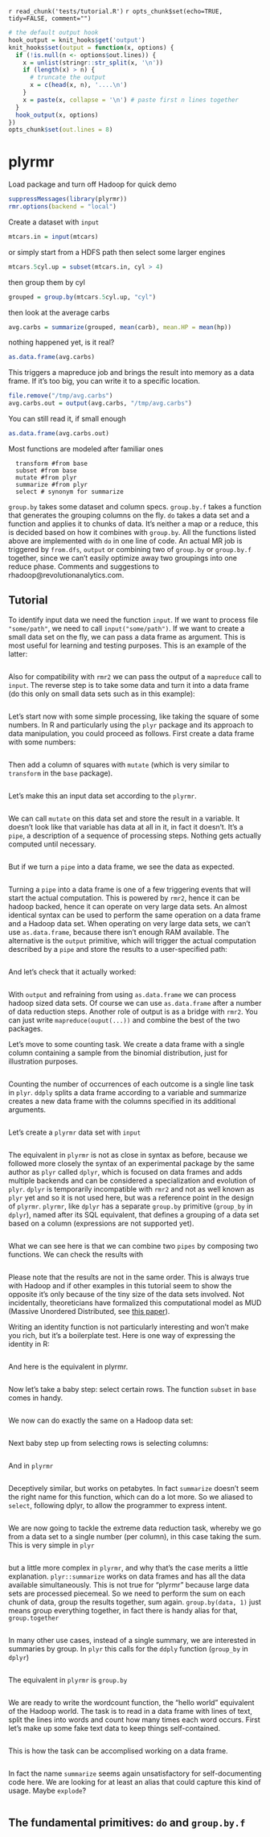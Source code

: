 `r read_chunk('tests/tutorial.R')`
`r opts_chunk$set(echo=TRUE, tidy=FALSE, comment="")`

```r
# the default output hook
hook_output = knit_hooks$get('output')
knit_hooks$set(output = function(x, options) {
  if (!is.null(n <- options$out.lines)) {
    x = unlist(stringr::str_split(x, '\n'))
    if (length(x) > n) {
      # truncate the output
      x = c(head(x, n), '....\n')
    }
    x = paste(x, collapse = '\n') # paste first n lines together
  }
  hook_output(x, options)
})
opts_chunk$set(out.lines = 8)
```

# plyrmr

Load package and turn off Hadoop for quick demo
```r
suppressMessages(library(plyrmr))
rmr.options(backend = "local")
```

Create a dataset with `input`

```r
mtcars.in = input(mtcars)
```

or simply start from a HDFS path then select some larger engines

```r
mtcars.5cyl.up = subset(mtcars.in, cyl > 4)
```

then group them by cyl

```r
grouped = group.by(mtcars.5cyl.up, "cyl")
```

then look at the average carbs

```r
avg.carbs = summarize(grouped, mean(carb), mean.HP = mean(hp))
```

nothing happened yet, is it real?

```r
as.data.frame(avg.carbs)
```

This triggers a mapreduce job and brings the result into memory as a data frame. If it's too big, you can write it to a specific location.

```r
file.remove("/tmp/avg.carbs")
avg.carbs.out = output(avg.carbs, "/tmp/avg.carbs")
```

You can still read it, if small enough

```r
as.data.frame(avg.carbs.out)
```

Most functions are modeled after familiar ones

```
  transform #from base
  subset #from base
  mutate #from plyr
  summarize #from plyr
  select # synonym for summarize
```

`group.by` takes some dataset and column specs. `group.by.f` takes a function that generates the grouping columns on the fly.
`do` takes a data set and a function and applies it to chunks of data. It's neither a map or a reduce, this is decided based on 
how it combines with `group.by`. All the functions listed above are implemented with `do` in one line of code. An actual MR job 
is triggered by `from.dfs`, `output` or combining two of `group.by` or `group.by.f` together, since we can't easily optimize
away two groupings into one reduce phase. Comments and suggestions to rhadoop@revolutionanalytics.com.


## Tutorial

To identify input data we need the function `input`. If we want to process file `"some/path"`, we need to call `input("some/path")`. If we want to create a small data set on the fly, we can pass a data frame as argument. This is most useful for learning and testing purposes. This is an example of the latter: 
```r
```
Also for compatibility with `rmr2` we can pass the output of a `mapreduce` call to `input`.
The reverse step is to take some data and turn it into a data frame (do this only on small data sets such as in this example):

```r
```

Let's start now with some simple processing, like taking the square of some numbers. In R and particularly using the `plyr` package and its approach to data manipulation, you could proceed as follows. First create a data frame with some numbers:
```r
```

Then add a column of squares with `mutate` (which is very similar to `transform` in the `base` package).

```r
```

Let's make this an input data set according to the `plyrmr`.

```r
```

We can call `mutate` on this data set and store the result in a variable. It doesn't look like that variable has data at all in it, in fact it doesn't. It's a `pipe`, a description of a sequence of processing steps. Nothing gets actually computed until necessary. 

```r
```

But if we turn a `pipe` into a data frame, we see the data as expected. 

```r
```

Turning a `pipe` into a data frame is one of a few triggering events that will start the actual computation. This is powered by `rmr2`, hence it can be hadoop backed, hence it can operate on very large data sets. An almost identical syntax can be used to perform the same operation on a data frame and a Hadoop data set. When operating on very large data sets, we can't use `as.data.frame`, because there isn't enough RAM available. The alternative is the `output` primitive, which will trigger the actual computation described by a `pipe` and store the results to a user-specified path:

```r
```

And let's check that it actually worked:
```r
```
With `output` and refraining from using `as.data.frame` we can process hadoop sized data sets. Of course we can use `as.data.frame` after a number of data reduction steps. Another role of output is as a bridge with `rmr2`. You can just write `mapreduce(ouput(...))` and combine the best of the two packages.

Let's move to some counting task. We create a data frame with a single column containing a sample from the binomial distribution, just for illustration purposes.

```r
```

Counting the number of occurrences of each outcome is a single line task in `plyr`. `ddply` splits a data frame according to a variable and summarize creates a new data frame with the columns specified in its additional arguments.

```r
```

Let's create a `plyrmr` data set with `input`

```r
```

The equivalent in `plyrmr` is not as close in syntax as before, because we followed more closely the syntax of an experimental package by the same author as `plyr` called `dplyr`, which is focused on data frames and adds multiple backends and can be considered a specialization and evolution of `plyr`. `dplyr` is temporarily incompatible with `rmr2` and not as well known as `plyr` yet and so it is not used here, but was a reference point in the design of `plyrmr`. `plyrmr`, like `dplyr` has a separate `group.by` primitive (`group_by` in `dplyr`), named after its SQL equivalent, that defines a grouping of a data set based on a column (expressions are not supported yet).

```r
```

What we can see here is that we can combine two `pipes` by composing two functions. We can check the results with

```r
```
Please note that the results are not in the same order. This is always true with Hadoop and if other examples in this tutorial seem to show the opposite it's only because of the tiny size of the data sets involved. Not incidentally, theoreticians have formalized this computational model as MUD (Massive Unordered Distributed, see [this paper](http://arxiv.org/abs/cs/0611108)). 

Writing an identity function is not particularly interesting and won't make you rich, but it's a boilerplate test. Here is one way of expressing the identity in R:

```r
```

And here is the equivalent in plyrmr.

```r
```

Now let's take a baby step: select certain rows. The function `subset` in `base` comes in handy.

```r
```

We now can do exactly the same on a Hadoop data set:

```r
```

Next baby step up from selecting rows is selecting columns:
```r
```

And in `plyrmr`
```r
```

Deceptively similar, but works on petabytes. In fact `summarize` doesn't seem the right name for this function, which can do a lot more. So we aliased to `select`, following dplyr, to allow the programmer to express intent.

```r
```

We are now going to tackle the extreme data reduction task, whereby we go from a data set to a single number (per column), in this case taking the sum. This is very simple in 	`plyr`

```r
```

but a little more complex in `plyrmr`, and why that's the case merits a little explanation. `plyr::summarize` works on data frames and has all the data available simultaneously. This is not true for "plyrmr" because large data sets are processed piecemeal. So we need to perform the sum on each chunk of data, group the results together, sum again. `group.by(data, 1)` just means group everything together, in fact there is handy alias for that, `group.together` 

```r
```

In many other use cases, instead of a single summary, we are interested in summaries by group. In `plyr` this calls for the `ddply` function (`group_by` in `dplyr`)
```r
```

The equivalent in `plyrmr` is `group.by`

```r
```

We are ready to write the wordcount function, the "hello world" equivalent of the Hadoop world. The task is to read in a data frame with lines of text, split the lines into words and count how many times each word occurs. First let's make up some fake text data to keep things self-contained.
```r
```
This is how the task can be accomplised working on a data frame. 
 
```r
```

In fact the name `summarize` seems again unsatisfactory for self-documenting code here. We are looking for at least an alias that could capture this kind of usage. Maybe `explode`? 

```r
```

## The fundamental primitives: `do`  and `group.by.f`



